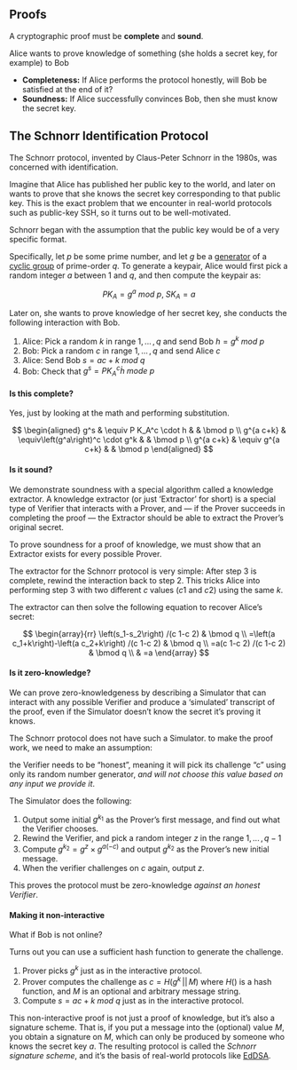 ## Proofs

A cryptographic proof must be **complete** and **sound**.

Alice wants to prove knowledge of something (she holds a secret key, for example) to Bob

- **Completeness:** If Alice performs the protocol honestly, will Bob be satisfied at the end of it?
- **Soundness:** If Alice successfully convinces Bob, then she must know the secret key.

## The Schnorr Identification Protocol

The Schnorr protocol, invented by Claus-Peter Schnorr in the 1980s, was concerned with identification.

Imagine that Alice has published her public key to the world, and later on wants to prove that she knows the secret key corresponding to that public key. This is the exact problem that we encounter in real-world protocols such as public-key SSH, so it turns out to be well-motivated.

Schnorr began with the assumption that the public key would be of a very specific format. 

Specifically, let $p$ be some prime number, and let $g$ be a [generator](https://en.wikipedia.org/wiki/Generating_set_of_a_group) of a [cyclic group](https://en.wikipedia.org/wiki/Cyclic_group) of prime-order $q$. To generate a keypair, Alice would first pick a random integer $a$ between 1 and $q$, and then compute the keypair as:

$$PK_A = g^a \: mod \: p, \; SK_A = a$$

Later on, she wants to prove knowledge of her secret key, she conducts the following interaction with Bob.

1. Alice:  Pick a random $k$ in range $1, \, ... \, , \, q$ and send Bob $h = g^k \: mod \: p$
2. Bob: Pick a random $c$ in range $1, \, ... \, , \, q$ and send Alice $c$
3. Alice: Send Bob $s = ac + k \: mod \: q$
4. Bob: Check that $g^s = PK^c_A \dot h \: mode \: p$

#### **Is this complete?**

Yes, just by looking at the math and performing substitution.

$$
\begin{aligned}
g^s & \equiv P K_A^c \cdot h & & \bmod p \\
g^{a c+k} & \equiv\left(g^a\right)^c \cdot g^k & & \bmod p \\
g^{a c+k} & \equiv g^{a c+k} & & \bmod p
\end{aligned}
$$


#### **Is it sound?**

We demonstrate soundness with a special algorithm called a knowledge extractor. A knowledge extractor (or just ‘Extractor’ for short) is a special type of Verifier that interacts with a Prover, and — if the Prover succeeds in completing the proof — the Extractor should be able to extract the Prover’s original secret.

To prove soundness for a proof of knowledge, we must show that an Extractor exists for every possible Prover.

The extractor for the Schnorr protocol is very simple: After step 3 is complete, rewind the interaction back to step 2. This tricks Alice into performing step 3 with two different $c$ values ($c1$ and $c2$) using the same $k$. 

The extractor can then solve the following equation to recover Alice's secret:

$$
\begin{array}{rr}
\left(s_1-s_2\right) /(c 1-c 2) & \bmod q \\
=\left(a c_1+k\right)-\left(a c_2+k\right) /(c 1-c 2) & \bmod q \\
=a(c 1-c 2) /(c 1-c 2) & \bmod q \\
& =a
\end{array}
$$

#### **Is it zero-knowledge?**

We can prove zero-knowledgeness by describing a Simulator that can interact with any possible Verifier and produce a 'simulated' transcript of the proof, even if the Simulator doesn't know the secret it's proving it knows.

The Schnorr protocol does not have such a Simulator. to make the proof work, we need to make an assumption: 

the Verifier needs to be "honest", meaning it will pick its challenge "c" using only its random number generator, *and will not choose this value based on any input we provide it*.

The Simulator does the following:

1. Output some initial $g^{k_1}$ as the Prover's first message, and find out what the Verifier chooses.
2. Rewind the Verifier, and pick a random integer $z$ in the range $1, \, ... \, , \, q - 1$
3. Compute $g^{k_2} = g^z \times g^{a(-c)}$ and output $g^{k_2}$ as the Prover's new initial message.
4. When the verifier challenges on $c$ again, output $z$.

This proves the protocol must be zero-knowledge *against an honest Verifier*.

#### **Making it non-interactive**

What if Bob is not online?

Turns out you can use a sufficient hash function to generate the challenge.

1. Prover picks $g^k$ just as in the interactive protocol.
2. Prover computes the challenge as $c = H(g^k \, || \, M)$ where $H()$ is a hash function, and $M$ is an optional and arbitrary message string.
3. Compute $s = ac + k \: mod \: q$ just as in the interactive protocol.

This non-interactive proof is not just a proof of knowledge, but it's also a signature scheme. That is, if you put a message into the (optional) value $M$, you obtain a signature on $M$, which can only be produced by someone who knows the secret key $a$. The resulting protocol is called the *Schnorr signature scheme*, and it’s the basis of real-world protocols like [EdDSA](https://en.wikipedia.org/wiki/EdDSA).
